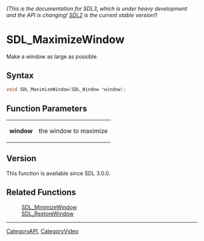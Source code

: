 ====== (This is the documentation for SDL3, which is under heavy development and the API is changing! [https://wiki.libsdl.org/ SDL2] is the current stable version!) ======
= SDL_MaximizeWindow =

Make a window as large as possible.

== Syntax ==

<syntaxhighlight lang='c'>
void SDL_MaximizeWindow(SDL_Window *window);
</syntaxhighlight>

== Function Parameters ==

{|
|'''window'''
|the window to maximize
|}

== Version ==

This function is available since SDL 3.0.0.

== Related Functions ==

:[[SDL_MinimizeWindow]]
:[[SDL_RestoreWindow]]

----
[[CategoryAPI]], [[CategoryVideo]]



